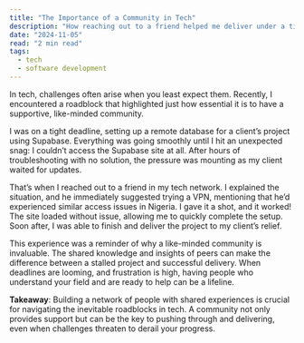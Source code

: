 ```yaml
---
title: "The Importance of a Community in Tech"
description: "How reaching out to a friend helped me deliver under a tight deadline"
date: "2024-11-05"
read: "2 min read"
tags:
  - tech
  - software development
---
```


<div className="prose dark:prose-invert"> 

In tech, challenges often arise when you least expect them. Recently, I encountered a roadblock that highlighted just how essential it is to have a supportive, like-minded community.

I was on a tight deadline, setting up a remote database for a client’s project using Supabase. Everything was going smoothly until I hit an unexpected snag: I couldn’t access the Supabase site at all. After hours of troubleshooting with no solution, the pressure was mounting as my client waited for updates.

That’s when I reached out to a friend in my tech network. I explained the situation, and he immediately suggested trying a VPN, mentioning that he’d experienced similar access issues in Nigeria. I gave it a shot, and it worked! The site loaded without issue, allowing me to quickly complete the setup. Soon after, I was able to finish and deliver the project to my client’s relief.

This experience was a reminder of why a like-minded community is invaluable. The shared knowledge and insights of peers can make the difference between a stalled project and successful delivery. When deadlines are looming, and frustration is high, having people who understand your field and are ready to help can be a lifeline.

**Takeaway**: Building a network of people with shared experiences is crucial for navigating the inevitable roadblocks in tech. A community not only provides support but can be the key to pushing through and delivering, even when challenges threaten to derail your progress.

</div>

